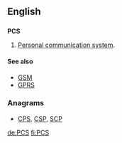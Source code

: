 ==English==

==={{initialism-old|en}}===
'''PCS'''

# {{telecommunications}} [[personal communication system#English|Personal communication system]].

====See also====
* [[GSM]]
* [[GPRS]]

===Anagrams===
* [[CPS#English|CPS]], [[CSP#English|CSP]], [[SCP#English|SCP]]

[[de:PCS]]
[[fi:PCS]]